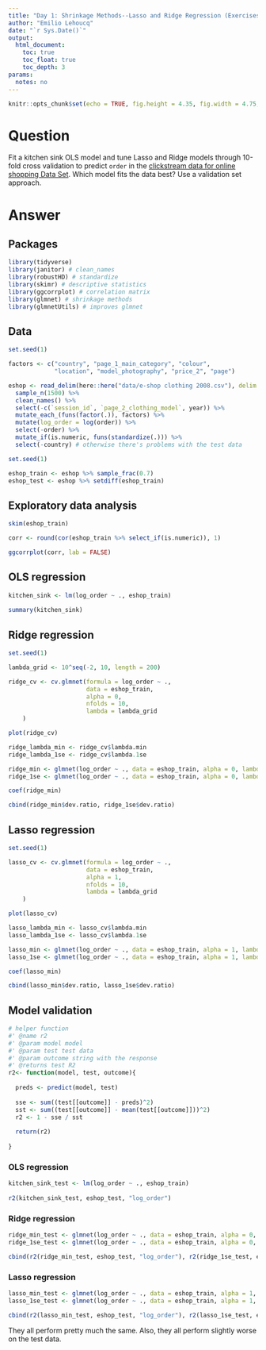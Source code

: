 ```yaml
---
title: "Day 1: Shrinkage Methods--Lasso and Ridge Regression (Exercises with Answers)"
author: "Emilio Lehoucq"
date: "`r Sys.Date()`"
output: 
  html_document:
    toc: true
    toc_float: true
    toc_depth: 3
params:
  notes: no
---
```


```r
knitr::opts_chunk$set(echo = TRUE, fig.height = 4.35, fig.width = 4.75, message = FALSE, warning = FALSE)
```

# Question

Fit a kitchen sink OLS model and tune Lasso and Ridge models through 10-fold cross validation to predict `order` in the [clickstream data for online shopping Data Set](https://archive.ics.uci.edu/ml/datasets/clickstream+data+for+online+shopping). Which model fits the data best? Use a validation set approach.

# Answer

## Packages

```r
library(tidyverse)
library(janitor) # clean_names
library(robustHD) # standardize
library(skimr) # descriptive statistics
library(ggcorrplot) # correlation matrix
library(glmnet) # shrinkage methods
library(glmnetUtils) # improves glmnet
```

## Data

```r
set.seed(1) 

factors <- c("country", "page_1_main_category", "colour", 
             "location", "model_photography", "price_2", "page")

eshop <- read_delim(here::here("data/e-shop clothing 2008.csv"), delim = ";") %>% 
  sample_n(1500) %>% 
  clean_names() %>% 
  select(-c(`session_id`, `page_2_clothing_model`, year)) %>% 
  mutate_each_(funs(factor(.)), factors) %>% 
  mutate(log_order = log(order)) %>% 
  select(-order) %>% 
  mutate_if(is.numeric, funs(standardize(.))) %>% 
  select(-country) # otherwise there's problems with the test data

```

```r
set.seed(1)

eshop_train <- eshop %>% sample_frac(0.7)
eshop_test <- eshop %>% setdiff(eshop_train)
```

## Exploratory data analysis

```r
skim(eshop_train)
```

```r
corr <- round(cor(eshop_train %>% select_if(is.numeric)), 1)

ggcorrplot(corr, lab = FALSE)
```

## OLS regression

```r
kitchen_sink <- lm(log_order ~ ., eshop_train)
  
summary(kitchen_sink)
```

## Ridge regression

```r
set.seed(1)

lambda_grid <- 10^seq(-2, 10, length = 200)

ridge_cv <- cv.glmnet(formula = log_order ~ ., 
                      data = eshop_train, 
                      alpha = 0,
                      nfolds = 10,
                      lambda = lambda_grid
    )
```

```r
plot(ridge_cv)
```

```r
ridge_lambda_min <- ridge_cv$lambda.min
ridge_lambda_1se <- ridge_cv$lambda.1se

ridge_min <- glmnet(log_order ~ ., data = eshop_train, alpha = 0, lambda = ridge_lambda_min)
ridge_1se <- glmnet(log_order ~ ., data = eshop_train, alpha = 0, lambda = ridge_lambda_1se)

coef(ridge_min)
```

```r
cbind(ridge_min$dev.ratio, ridge_1se$dev.ratio)
```

## Lasso regression

```r
set.seed(1)

lasso_cv <- cv.glmnet(formula = log_order ~ ., 
                      data = eshop_train, 
                      alpha = 1,
                      nfolds = 10,
                      lambda = lambda_grid
    )
```

```r
plot(lasso_cv)
```

```r
lasso_lambda_min <- lasso_cv$lambda.min
lasso_lambda_1se <- lasso_cv$lambda.1se

lasso_min <- glmnet(log_order ~ ., data = eshop_train, alpha = 1, lambda = lasso_lambda_min)
lasso_1se <- glmnet(log_order ~ ., data = eshop_train, alpha = 1, lambda = lasso_lambda_1se)

coef(lasso_min)
```

```r
cbind(lasso_min$dev.ratio, lasso_1se$dev.ratio)
```

## Model validation

```r
# helper function
#' @name r2
#' @param model model
#' @param test test data
#' @param outcome string with the response
#' @returns test R2
r2<- function(model, test, outcome){
  
  preds <- predict(model, test)
  
  sse <- sum((test[[outcome]] - preds)^2)
  sst <- sum((test[[outcome]] - mean(test[[outcome]]))^2)
  r2 <- 1 - sse / sst
  
  return(r2)
  
}
```

### OLS regression

```r
kitchen_sink_test <- lm(log_order ~ ., eshop_train)
  
r2(kitchen_sink_test, eshop_test, "log_order")
```

### Ridge regression

```r
ridge_min_test <- glmnet(log_order ~ ., data = eshop_train, alpha = 0, lambda = ridge_lambda_min)
ridge_1se_test <- glmnet(log_order ~ ., data = eshop_train, alpha = 0, lambda = ridge_lambda_1se)

cbind(r2(ridge_min_test, eshop_test, "log_order"), r2(ridge_1se_test, eshop_test, "log_order"))
```

### Lasso regression

```r
lasso_min_test <- glmnet(log_order ~ ., data = eshop_train, alpha = 1, lambda = lasso_lambda_min)
lasso_1se_test <- glmnet(log_order ~ ., data = eshop_train, alpha = 1, lambda = lasso_lambda_1se)

cbind(r2(lasso_min_test, eshop_test, "log_order"), r2(lasso_1se_test, eshop_test, "log_order"))
```

They all perform pretty much the same. Also, they all perform slightly worse on the test data.
